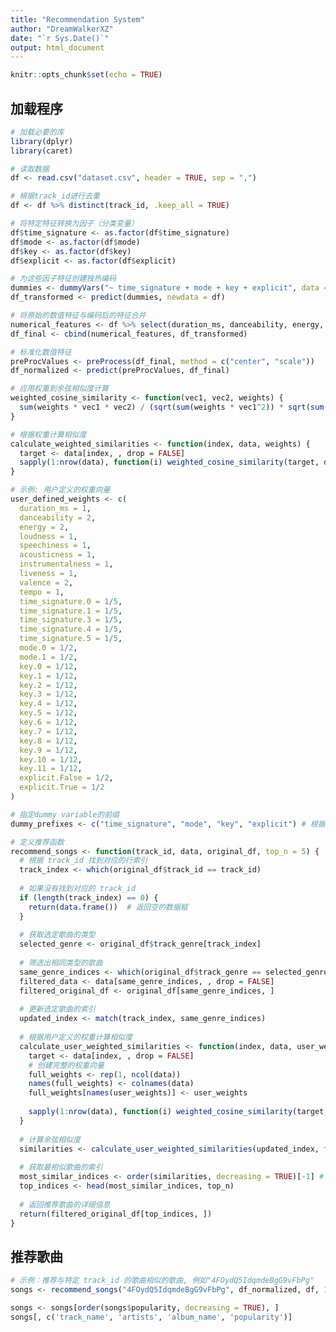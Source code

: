 ```yaml
---
title: "Recommendation System"
author: "DreamWalkerXZ"
date: "`r Sys.Date()`"
output: html_document
---
```


```r
knitr::opts_chunk$set(echo = TRUE)
```

## 加载程序

```r
# 加载必要的库
library(dplyr)
library(caret)

# 读取数据
df <- read.csv("dataset.csv", header = TRUE, sep = ",")

# 根据track_id进行去重
df <- df %>% distinct(track_id, .keep_all = TRUE)

# 将特定特征转换为因子（分类变量）
df$time_signature <- as.factor(df$time_signature)
df$mode <- as.factor(df$mode)
df$key <- as.factor(df$key)
df$explicit <- as.factor(df$explicit)

# 为这些因子特征创建独热编码
dummies <- dummyVars("~ time_signature + mode + key + explicit", data = df)
df_transformed <- predict(dummies, newdata = df)

# 将原始的数值特征与编码后的特征合并
numerical_features <- df %>% select(duration_ms, danceability, energy, loudness, speechiness, acousticness, instrumentalness, liveness, valence, tempo)
df_final <- cbind(numerical_features, df_transformed)

# 标准化数值特征
preProcValues <- preProcess(df_final, method = c("center", "scale"))
df_normalized <- predict(preProcValues, df_final)

# 应用权重到余弦相似度计算
weighted_cosine_similarity <- function(vec1, vec2, weights) {
  sum(weights * vec1 * vec2) / (sqrt(sum(weights * vec1^2)) * sqrt(sum(weights * vec2^2)))
}

# 根据权重计算相似度
calculate_weighted_similarities <- function(index, data, weights) {
  target <- data[index, , drop = FALSE]
  sapply(1:nrow(data), function(i) weighted_cosine_similarity(target, data[i, , drop = FALSE], weights))
}

# 示例: 用户定义的权重向量
user_defined_weights <- c(
  duration_ms = 1,          
  danceability = 2,         
  energy = 2,               
  loudness = 1,             
  speechiness = 1,          
  acousticness = 1,         
  instrumentalness = 1,     
  liveness = 1,             
  valence = 2,              
  tempo = 1,                
  time_signature.0 = 1/5,   
  time_signature.1 = 1/5,   
  time_signature.3 = 1/5,   
  time_signature.4 = 1/5,   
  time_signature.5 = 1/5,   
  mode.0 = 1/2,             
  mode.1 = 1/2,             
  key.0 = 1/12,             
  key.1 = 1/12,             
  key.2 = 1/12,             
  key.3 = 1/12,             
  key.4 = 1/12,             
  key.5 = 1/12,             
  key.6 = 1/12,             
  key.7 = 1/12,             
  key.8 = 1/12,             
  key.9 = 1/12,             
  key.10 = 1/12,            
  key.11 = 1/12,            
  explicit.False = 1/2,     
  explicit.True = 1/2       
)

# 指定dummy variable的前缀
dummy_prefixes <- c("time_signature", "mode", "key", "explicit") # 根据实际情况调整

# 定义推荐函数
recommend_songs <- function(track_id, data, original_df, top_n = 5) {
  # 根据 track_id 找到对应的行索引
  track_index <- which(original_df$track_id == track_id)
  
  # 如果没有找到对应的 track_id
  if (length(track_index) == 0) {
    return(data.frame())  # 返回空的数据框
  }
  
  # 获取选定歌曲的类型
  selected_genre <- original_df$track_genre[track_index]
  
  # 筛选出相同类型的歌曲
  same_genre_indices <- which(original_df$track_genre == selected_genre)
  filtered_data <- data[same_genre_indices, , drop = FALSE]
  filtered_original_df <- original_df[same_genre_indices, ]
  
  # 更新选定歌曲的索引
  updated_index <- match(track_index, same_genre_indices)
  
  # 根据用户定义的权重计算相似度
  calculate_user_weighted_similarities <- function(index, data, user_weights) {
    target <- data[index, , drop = FALSE]
    # 创建完整的权重向量
    full_weights <- rep(1, ncol(data))
    names(full_weights) <- colnames(data)
    full_weights[names(user_weights)] <- user_weights
    
    sapply(1:nrow(data), function(i) weighted_cosine_similarity(target, data[i, , drop = FALSE], full_weights))
  }
  
  # 计算余弦相似度
  similarities <- calculate_user_weighted_similarities(updated_index, filtered_data, user_defined_weights)
  
  # 获取最相似歌曲的索引
  most_similar_indices <- order(similarities, decreasing = TRUE)[-1] # 排除自己
  top_indices <- head(most_similar_indices, top_n)
  
  # 返回推荐歌曲的详细信息
  return(filtered_original_df[top_indices, ])
}
```

## 推荐歌曲

```r
# 示例：推荐与特定 track_id 的歌曲相似的歌曲, 例如"4FOydQ5IdqmdeBgG9vFbPg"
songs <- recommend_songs("4FOydQ5IdqmdeBgG9vFbPg", df_normalized, df, 10) # 替换 "specific_track_id" 为实际的 track_id

songs <- songs[order(songs$popularity, decreasing = TRUE), ]
songs[, c('track_name', 'artists', 'album_name', 'popularity')]
```


